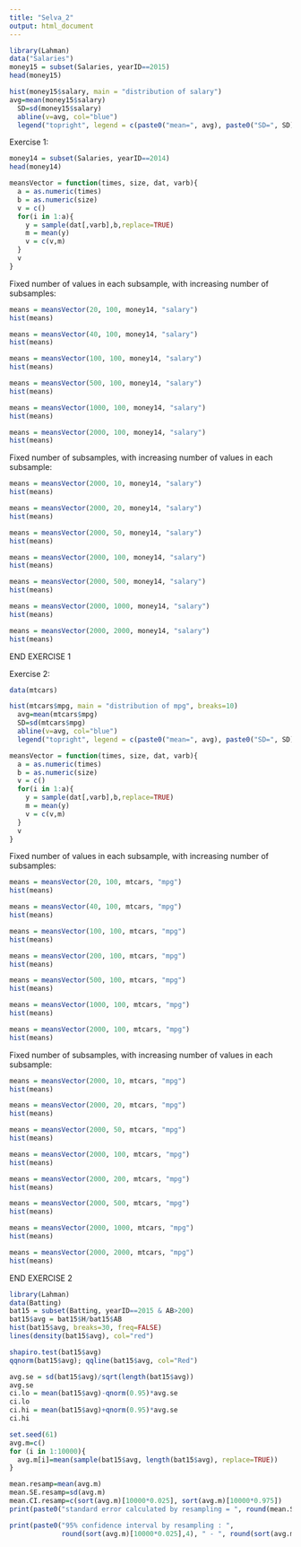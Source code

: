 ```yaml
---
title: "Selva_2"
output: html_document
---
```


```r
library(Lahman)
data("Salaries")
money15 = subset(Salaries, yearID==2015)
head(money15)
```

```r
hist(money15$salary, main = "distribution of salary")
avg=mean(money15$salary)
  SD=sd(money15$salary)
  abline(v=avg, col="blue")
  legend("topright", legend = c(paste0("mean=", avg), paste0("SD=", SD)),text.col=c("blue", "dark green"))
```

Exercise 1:

```r
money14 = subset(Salaries, yearID==2014)
head(money14)
```

```r
meansVector = function(times, size, dat, varb){
  a = as.numeric(times)
  b = as.numeric(size)
  v = c()
  for(i in 1:a){
    y = sample(dat[,varb],b,replace=TRUE)
    m = mean(y)
    v = c(v,m)
  }
  v
}
```

Fixed number of values in each subsample, with increasing number of subsamples:
```r
means = meansVector(20, 100, money14, "salary")
hist(means)  
```

```r
means = meansVector(40, 100, money14, "salary")
hist(means)  
```

```r
means = meansVector(100, 100, money14, "salary")
hist(means)  
```

```r
means = meansVector(500, 100, money14, "salary")
hist(means)  
```

```r
means = meansVector(1000, 100, money14, "salary")
hist(means)  
```

```r
means = meansVector(2000, 100, money14, "salary")
hist(means)  
```

Fixed number of subsamples, with increasing number of values in each subsample:

```r
means = meansVector(2000, 10, money14, "salary")
hist(means)  
```

```r
means = meansVector(2000, 20, money14, "salary")
hist(means)  
```

```r
means = meansVector(2000, 50, money14, "salary")
hist(means)  
```

```r
means = meansVector(2000, 100, money14, "salary")
hist(means)  
```

```r
means = meansVector(2000, 500, money14, "salary")
hist(means)  
```

```r
means = meansVector(2000, 1000, money14, "salary")
hist(means)  
```

```r
means = meansVector(2000, 2000, money14, "salary")
hist(means)  
```

END EXERCISE 1


Exercise 2:

```r
data(mtcars)
```

```r
hist(mtcars$mpg, main = "distribution of mpg", breaks=10)
  avg=mean(mtcars$mpg)
  SD=sd(mtcars$mpg)
  abline(v=avg, col="blue")
  legend("topright", legend = c(paste0("mean=", avg), paste0("SD=", SD)),text.col=c("blue", "dark green"))
```

```r
meansVector = function(times, size, dat, varb){
  a = as.numeric(times)
  b = as.numeric(size)
  v = c()
  for(i in 1:a){
    y = sample(dat[,varb],b,replace=TRUE)
    m = mean(y)
    v = c(v,m)
  }
  v
}
```

Fixed number of values in each subsample, with increasing number of subsamples:
```r
means = meansVector(20, 100, mtcars, "mpg")
hist(means)  
```

```r
means = meansVector(40, 100, mtcars, "mpg")
hist(means)  
```

```r
means = meansVector(100, 100, mtcars, "mpg")
hist(means)  
```

```r
means = meansVector(200, 100, mtcars, "mpg")
hist(means)  
```

```r
means = meansVector(500, 100, mtcars, "mpg")
hist(means)  
```

```r
means = meansVector(1000, 100, mtcars, "mpg")
hist(means)  
```

```r
means = meansVector(2000, 100, mtcars, "mpg")
hist(means)  
```

Fixed number of subsamples, with increasing number of values in each subsample:
```r
means = meansVector(2000, 10, mtcars, "mpg")
hist(means)  
```

```r
means = meansVector(2000, 20, mtcars, "mpg")
hist(means)  
```

```r
means = meansVector(2000, 50, mtcars, "mpg")
hist(means)  
```

```r
means = meansVector(2000, 100, mtcars, "mpg")
hist(means)  
```

```r
means = meansVector(2000, 200, mtcars, "mpg")
hist(means)  
```

```r
means = meansVector(2000, 500, mtcars, "mpg")
hist(means)  
```

```r
means = meansVector(2000, 1000, mtcars, "mpg")
hist(means)  
```

```r
means = meansVector(2000, 2000, mtcars, "mpg")
hist(means)  
```

END EXERCISE 2

```r
library(Lahman)
data(Batting)
bat15 = subset(Batting, yearID==2015 & AB>200)
bat15$avg = bat15$H/bat15$AB
hist(bat15$avg, breaks=30, freq=FALSE)
lines(density(bat15$avg), col="red")
```

```r
shapiro.test(bat15$avg)
qqnorm(bat15$avg); qqline(bat15$avg, col="Red")
```

```r
avg.se = sd(bat15$avg)/sqrt(length(bat15$avg))
avg.se
ci.lo = mean(bat15$avg)-qnorm(0.95)*avg.se
ci.lo
ci.hi = mean(bat15$avg)+qnorm(0.95)*avg.se
ci.hi
```

```r
set.seed(61)
avg.m=c()
for (i in 1:10000){
  avg.m[i]=mean(sample(bat15$avg, length(bat15$avg), replace=TRUE))
}

mean.resamp=mean(avg.m)
mean.SE.resamp=sd(avg.m)
mean.CI.resamp=c(sort(avg.m)[10000*0.025], sort(avg.m)[10000*0.975])
print(paste0("standard error calculated by resampling = ", round(mean.SE.resamp,5)))
```

```r
print(paste0("95% confidence interval by resampling : ", 
             round(sort(avg.m)[10000*0.025],4), " - ", round(sort(avg.m)[10000*0.975],4)))
```


